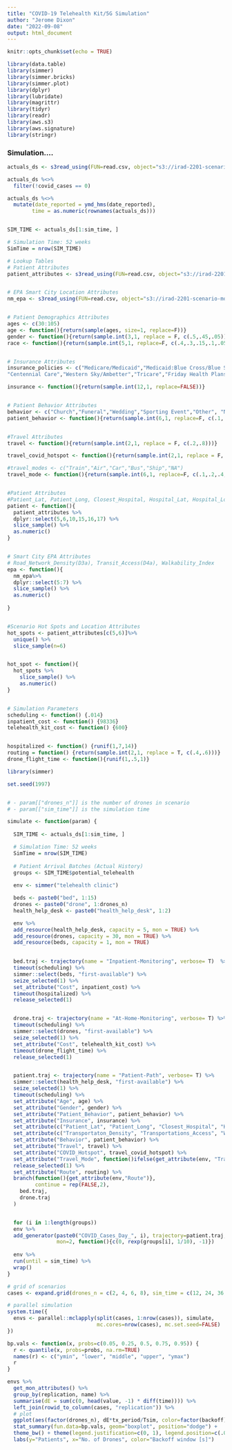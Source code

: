 ```yaml
---
title: "COVID-19 Telehealth Kit/5G Simulation"
author: "Jerome Dixon"
date: "2022-09-08"
output: html_document
---
```


```r
knitr::opts_chunk$set(echo = TRUE)
```

```r

library(data.table)
library(simmer)
library(simmer.bricks)
library(simmer.plot)
library(dplyr)
library(lubridate)
library(magrittr)
library(tidyr)
library(readr)
library(aws.s3)
library(aws.signature)
library(stringr)

```


### **Simulation....**


```r


actuals_ds <- s3read_using(FUN=read.csv, object="s3://irad-2201-scenario-modeling/simulation/hospitalizations/hospitalizations.csv",sep = ",",stringsAsFactors = F, header=T)

actuals_ds %<>% 
  filter(!covid_cases == 0) 

actuals_ds %<>% 
  mutate(date_reported = ymd_hms(date_reported),
        time = as.numeric(rownames(actuals_ds)))


SIM_TIME <- actuals_ds[1:sim_time, ]

# Simulation Time: 52 weeks
SimTime = nrow(SIM_TIME)

```


```r

# Lookup Tables
# Patient Attributes
patient_attributes <- s3read_using(FUN=read.csv, object="s3://irad-2201-scenario-modeling/simulation/patient-attributes/patient_attributes.csv",sep = ",",stringsAsFactors = F, header=T)


# EPA Smart City Location Attributes
nm_epa <- s3read_using(FUN=read.csv, object="s3://irad-2201-scenario-modeling/simulation/epa/epa.csv",sep = ",",stringsAsFactors = F, header=T)


# Patient Demographics Attributes
ages <- c(30:105)
age <- function(){return(sample(ages, size=1, replace=F))}
gender <- function(){return(sample.int(3,1, replace = F, c(.5,.45,.05)))}
race <- function(){return(sample.int(5,1, replace=F, c(.4,.3,.15,.1,.05)))}


# Insurance Attributes
insurance_policies <- c("Medicare/Medicaid","Medicaid:Blue Cross/Blue Shield","Medicaid:Centennial Care","Western Sky","Blue Cross/Blue Shield",
"Centennial Care","Western Sky/Ambetter","Tricare","Friday Health Plans","Molina Healthcare","Presbyterian","True Health")

insurance <- function(){return(sample.int(12,1, replace=FALSE))}


# Patient Behavior Attributes
behavior <- c("Church","Funeral","Wedding","Sporting Event","Other", "NA")
patient_behavior <- function(){return(sample.int(6,1, replace=F, c(.1,.1,.1,.1,.1,.5)))}


#Travel Attributes
travel <- function(){return(sample.int(2,1, replace = F, c(.2,.8)))}

travel_covid_hotspot <- function(){return(sample.int(2,1, replace = F, c(.5,.5)))}

#travel_modes <- c("Train","Air","Car","Bus","Ship","NA")
travel_mode <- function(){return(sample.int(6,1, replace=F, c(.1,.2,.4,.2,.05,.05)))}


#Patient Attributes
#Patient_Lat, Patient_Long, Closest_Hospital, Hospital_Lat, Hospital_Long, #Beds_Available
patient <- function(){
  patient_attributes %>% 
  dplyr::select(5,6,10,15,16,17) %>% 
  slice_sample() %>% 
  as.numeric()
}


# Smart City EPA Attributes
# Road_Network_Density(D3a), Transit_Access(D4a), Walkability_Index
epa <- function(){
  nm_epa%>% 
  dplyr::select(5:7) %>% 
  slice_sample() %>% 
  as.numeric()
 
}


#Scenario Hot Spots and Location Attributes
hot_spots <- patient_attributes[c(5,6)]%>% 
  unique() %>% 
  slice_sample(n=6) 


hot_spot <- function(){
  hot_spots %>% 
    slice_sample() %>% 
    as.numeric()
}


# Simulation Parameters
scheduling <- function() {.014}
inpatient_cost <- function() {98336}
telehealth_kit_cost <- function() {600}


hospitalized <- function() {runif(1,7,14)}
routing = function() {return(sample.int(2,1, replace = T, c(.4,.6)))}
drone_flight_time <- function(){runif(1,.5,1)}


```


```r

library(simmer)

set.seed(1997)


# - param[["drones_n"]] is the number of drones in scenario
# - param[["sim_time"]] is the simulation time 

simulate <- function(param) {
  
  SIM_TIME <- actuals_ds[1:sim_time, ]

  # Simulation Time: 52 weeks
  SimTime = nrow(SIM_TIME)
  
  # Patient Arrival Batches (Actual History)
  groups <- SIM_TIME$potential_telehealth
  
  env <- simmer("telehealth clinic")

  beds <- paste0("bed", 1:15)
  drones <- paste0("drone", 1:drones_n)
  health_help_desk <- paste0("health_help_desk", 1:2)

  env %>% 
  add_resource(health_help_desk, capacity = 5, mon = TRUE) %>% 
  add_resource(drones, capacity = 30, mon = TRUE) %>% 
  add_resource(beds, capacity = 1, mon = TRUE) 
  

  bed.traj <- trajectory(name = "Inpatient-Monitoring", verbose= T)  %>%
  timeout(scheduling) %>%
  simmer::select(beds, "first-available") %>%
  seize_selected(1) %>%
  set_attribute("Cost", inpatient_cost) %>% 
  timeout(hospitalized) %>%
  release_selected(1)


  drone.traj <- trajectory(name = "At-Home-Monitoring", verbose= T) %>%
  timeout(scheduling) %>%
  simmer::select(drones, "first-available") %>%
  seize_selected(1) %>% 
  set_attribute("Cost", telehealth_kit_cost) %>% 
  timeout(drone_flight_time) %>%
  release_selected(1)


  patient.traj <- trajectory(name = "Patient-Path", verbose= T) %>% 
  simmer::select(health_help_desk, "first-available") %>%
  seize_selected(1) %>% 
  timeout(scheduling) %>% 
  set_attribute("Age", age) %>%
  set_attribute("Gender", gender) %>%
  set_attribute("Patient_Behavior", patient_behavior) %>%
  set_attribute("Insurance", insurance) %>%
  set_attribute(c("Patient_Lat", "Patient_Long", "Closest_Hospital", "Hospital_Lat", "Hospital_Long", "#Beds_Available"), patient) %>%
  set_attribute(c("Transportaton_Density", "Transportations_Access", "Walkability_Index"), epa) %>%
  set_attribute("Behavior", patient_behavior) %>%
  set_attribute("Travel", travel) %>%
  set_attribute("COVID_Hotspot", travel_covid_hotspot) %>%
  set_attribute("Travel_Mode", function()ifelse(get_attribute(env, "Travel") == 2, travel_mode(),0)) %>% 
  release_selected(1) %>% 
  set_attribute("Route", routing) %>%
  branch(function(){get_attribute(env,"Route")},
         continue = rep(FALSE,2),
    bed.traj,
    drone.traj
  )


  for (i in 1:length(groups))
  env %>% 
  add_generator(paste0("COVID_Cases_Day_", i), trajectory=patient.traj,
                mon=2, function(){c(0, rexp(groups[i], 1/10), -1)})
  
  env %>% 
  run(until = sim_time) %>% 
  wrap()
}

# grid of scenarios
cases <- expand.grid(drones_n = c(2, 4, 6, 8), sim_time = c(12, 24, 36, 52))

# parallel simulation
system.time({
  envs <- parallel::mclapply(split(cases, 1:nrow(cases)), simulate,
                             mc.cores=nrow(cases), mc.set.seed=FALSE)
})

```


```r

bp.vals <- function(x, probs=c(0.05, 0.25, 0.5, 0.75, 0.95)) {
  r <- quantile(x, probs=probs, na.rm=TRUE)
  names(r) <- c("ymin", "lower", "middle", "upper", "ymax")
  r
}

envs %>%
  get_mon_attributes() %>%
  group_by(replication, name) %>%
  summarise(dE = sum(c(0, head(value, -1) * diff(time)))) %>%
  left_join(rowid_to_column(cases, "replication")) %>%
  # plot
  ggplot(aes(factor(drones_n), dE*tx_period/Tsim, color=factor(backoff))) +
  stat_summary(fun.data=bp.vals, geom="boxplot", position="dodge") +
  theme_bw() + theme(legend.justification=c(0, 1), legend.position=c(.02, .98)) +
  labs(y="Patients", x="No. of Drones", color="Backoff window [s]")


```


